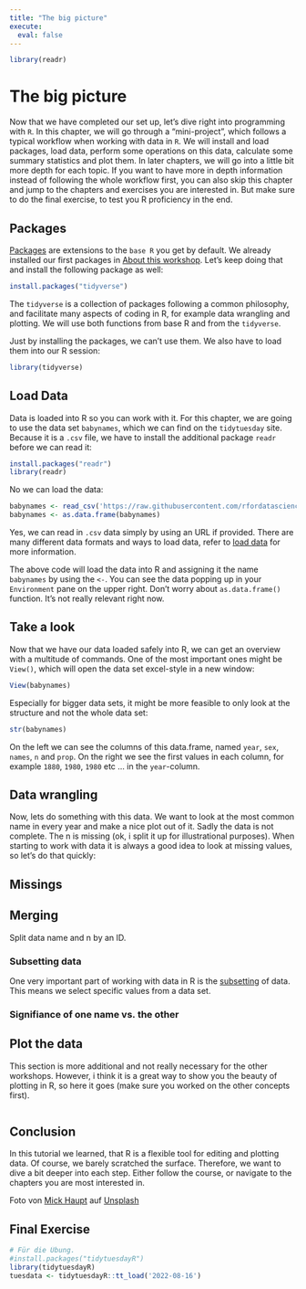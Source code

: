 ```yaml
---
title: "The big picture"
execute:
  eval: false
---
```

```r
library(readr)
```


# The big picture

Now that we have completed our set up, let's dive right into programming with `R`. In this chapter, we will go through a "mini-project", which follows a typical workflow when working with data in `R`. We will install and load packages, load data, perform some operations on this data, calculate some summary statistics and plot them. In later chapters, we will go into a little bit more depth for each topic. If you want to have more in depth information instead of following the whole workflow first, you can also skip this chapter and jump to the chapters and exercises you are interested in. But make sure to do the final exercise, to test you R proficiency in the end.

## Packages

[Packages](packages.qmd) are extensions to the `base R` you get by default. We already installed our first packages in [About this workshop](setup.qmd#About-this-workshop). Let's keep doing that and install the following package as well:

```r
install.packages("tidyverse")
```

The `tidyverse` is a collection of packages following a common philosophy, and facilitate many aspects of coding in R, for example data wrangling and plotting. We will use both functions from base R and from the `tidyverse`.

Just by installing the packages, we can't use them. We also have to load them into our R session:

```r
library(tidyverse)
```

## Load Data

Data is loaded into R so you can work with it. 
For this chapter, we are going to use the data set `babynames`, which we can find on the `tidytuesday` site. Because it is a `.csv` file, we have to install the additional package `readr` before we can read it:

```r
install.packages("readr")
library(readr)
```

No we can load the data: 
```r
babynames <- read_csv('https://raw.githubusercontent.com/rfordatascience/tidytuesday/master/data/2022/2022-03-22/babynames.csv')
babynames <- as.data.frame(babynames)
```

Yes, we can read in `.csv` data simply by using an URL if provided. There are many different data formats and ways to load data, refer to [load data](load_data.qmd) for more information. 

The above code will load the data into R and assigning it the name `babynames` by using the `<-`. 
You can see the data popping up in your `Environment` pane on the upper right.
Don't worry about `as.data.frame()` function. It's not really relevant right now. 

## Take a look

Now that we have our data loaded safely into R, we can get an overview with a multitude of commands. One of the most important ones might be `View()`, which will open the data set excel-style in a new window:

```r
View(babynames)
```

Especially for bigger data sets, it might be more feasible to only look at the structure and not the whole data set:

```r
str(babynames)
```

On the left we can see the columns of this data.frame, named `year`, `sex`, `names`, `n` and `prop`. On the right we see the first values in each column, for example `1880`, `1980`, `1980` etc ... in the `year`-column.

## Data wrangling

Now, lets do something with this data. We want to look at the most common name in every year and make a nice plot out of it.
Sadly the data is not complete. The n is missing (ok, i split it up for illustrational purposes).
When starting to work with data it is always a good idea to look at missing values, so let's do that quickly:

## Missings


## Merging
Split data name and n by an ID. 


### Subsetting data

One very important part of working with data in R is the [subsetting](subsetting.qmd) of data. This means we select specific values from a data set.

### Signifiance of one name vs. the other


## Plot the data
This section is more additional and not really necessary for the other workshops. However, i think it is a great way to show you the beauty of plotting in R, so here it goes (make sure you worked on the other concepts first).

```r

```


## Conclusion

In this tutorial we learned, that R is a flexible tool for editing and plotting data. Of course, we barely scratched the surface. Therefore, we want to dive a bit deeper into each step. Either follow the course, or navigate to the chapters you are most interested in.


Foto von <a href="https://unsplash.com/de/@rocinante_11?utm_source=unsplash&utm_medium=referral&utm_content=creditCopyText">Mick Haupt</a> auf <a href="https://unsplash.com/de/fotos/DgugiZUfH9k?utm_source=unsplash&utm_medium=referral&utm_content=creditCopyText">Unsplash</a>
  


## Final Exercise

```r
# Für die Übung. 
#install.packages("tidytuesdayR")
library(tidytuesdayR)
tuesdata <- tidytuesdayR::tt_load('2022-08-16')


```
